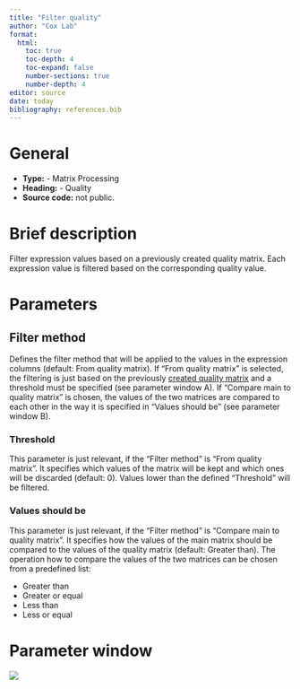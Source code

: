 ```yaml
---
title: "Filter quality"
author: "Cox Lab"
format: 
  html:
    toc: true
    toc-depth: 4
    toc-expand: false
    number-sections: true
    number-depth: 4
editor: source
date: today
bibliography: references.bib
---
```


# General

-   **Type:** - Matrix Processing
-   **Heading:** - Quality
-   **Source code:** not public.

# Brief description

Filter expression values based on a previously created quality matrix. Each expression value is filtered based on the corresponding quality value.

```{=html}
<!-- This comment and the line above it must be preserved when editing this file!
The recommended sections are these, but they may be changed on a case by case basis.
===== Detailed description =====
===== Parameters =====
===== Theoretical background =====
===== Examples =====
Make changes only below this line! -->
```
# Parameters

## Filter method

Defines the filter method that will be applied to the values in the expression columns (default: From quality matrix). If "From quality matrix" is selected, the filtering is just based on the previously [created quality matrix](createqualitymatrix.html) and a threshold must be specified (see parameter window A). If "Compare main to quality matrix" is chosen, the values of the two matrices are compared to each other in the way it is specified in "Values should be" (see parameter window B).

### Threshold

This parameter is just relevant, if the "Filter method" is "From quality matrix". It specifies which values of the matrix will be kept and which ones will be discarded (default: 0). Values lower than the defined "Threshold" will be filtered.

### Values should be

This parameter is just relevant, if the "Filter method" is "Compare main to quality matrix". It specifies how the values of the main matrix should be compared to the values of the quality matrix (default: Greater than). The operation how to compare the values of the two matrices can be chosen from a predefined list:

-   Greater than
-   Greater or equal
-   Less than
-   Less or equal

# Parameter window

![](images/quality-filter_quality-edited.png)

